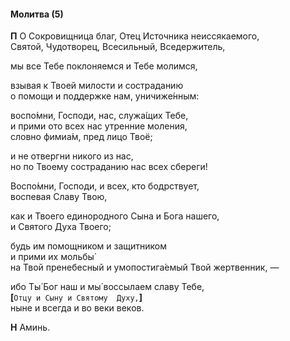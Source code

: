 #### Молитва (5)

**П** О Сокровищница благ, Отец Источника неиссякаемого,  
Святой, Чудотворец, Всесильный, Вседержитель,

мы все Тебе поклоняемся и Тебе молимся,

взывая к Твоей милости и состраданию  
o помощи и поддержке нам, уничиже́нным:

воспо́мни, Господи, нас, служа́щих Тебе,  
и прими ото всех нас утренние моления,  
словно фимиа́м, пред лицо Твоё;

и не отвергни никого из нас,  
но по Твоему состраданию нас всех сбереги!

Воспо́мни, Господи, и всех, кто бодрствует,  
воспевая Славу Твою,

как и Твоего единородного Сына и Бога нашего,  
и Святого Духа Твоего;

будь им помощником и защитником  
и прими их мольбы́  
на Твой пренебесный и умопостига́емый Твой жертвенник, —

ибо Ты́ Бог наш и мы́ воссылаем славу Тебе,  
**[**`Отцу и Cыну и Cвятому  Духу,`**]**  
ныне и вcегда и во веки веков.

**Н** Аминь.
